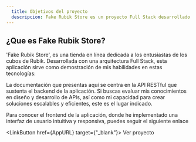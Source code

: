 ```yaml
---
  title: Objetivos del proyecto
  descripcion: Fake Rubik Store es un proyecto Full Stack desarrollado con el fin de crear un e-commerce con tematica de cubos de rubik, a la vez que muestro mis habilidades tecnicas.
---
```


## ¿Que es Fake Rubik Store?

'Fake Rubik Store', es una tienda en línea dedicada a los entusiastas de los cubos de Rubik. Desarrollada con una arquitectura Full Stack, esta aplicación sirve como demostración de mis habilidades en estas tecnologías: 

<Technologies />

La documentación que presentas aquí se centra en la API RESTful que sustenta el backend de la aplicación. Si buscas evaluar mis conocimientos en diseño y desarrollo de APIs, así como mi capacidad para crear soluciones escalables y eficientes, este es el lugar indicado.

Para conocer el frontend de la aplicación, donde he implementado una interfaz de usuario intuitiva y responsiva, puedes seguir el siguiente enlace

<LinkButton href={AppURL} target={"_blank"}> Ver proyecto </LinkButton>